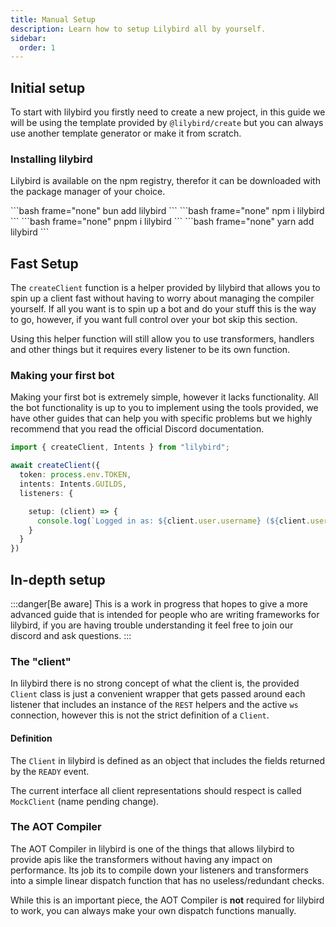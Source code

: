 ```yaml
---
title: Manual Setup
description: Learn how to setup Lilybird all by yourself.
sidebar:
  order: 1
---
```



## Initial setup

To start with lilybird you firstly need to create a new project, in this guide we will be using the template provided by `@lilybird/create` but you can always use another template generator or make it from scratch.

### Installing lilybird

Lilybird is available on the npm registry, therefor it can be downloaded with the package manager of your choice.

<Tabs syncKey="package-managers">
  <TabItem label="bun" icon="bun">
    ```bash frame="none"
    bun add lilybird
    ```
  </TabItem>
  <TabItem label="npm" icon="seti:npm">
    ```bash frame="none"
    npm i lilybird
    ```
  </TabItem>
  <TabItem label="pnpm" icon="pnpm">
    ```bash frame="none"
    pnpm i lilybird
    ```
  </TabItem>
  <TabItem label="yarn" icon="seti:yarn">
    ```bash frame="none"
    yarn add lilybird
    ```
  </TabItem>
</Tabs>

## Fast Setup

The `createClient` function is a helper provided by lilybird that allows you to spin up a client fast without having to worry about managing the compiler yourself.
If all you want is to spin up a bot and do your stuff this is the way to go, however, if you want full control over your bot skip this section.

Using this helper function will still allow you to use transformers, handlers and other things but it requires every listener to be its own function.

### Making your first bot

Making your first bot is extremely simple, however it lacks functionality. All the bot functionality is up to you to implement using the tools provided, we have other guides that can help you with specific problems but we highly recommend that you read the official Discord documentation.

```ts showLineNumbers {"The setup listener is a ready listener that is only ever called once":7-8}
import { createClient, Intents } from "lilybird";

await createClient({
  token: process.env.TOKEN,
  intents: Intents.GUILDS,
  listeners: {

    setup: (client) => {
      console.log(`Logged in as: ${client.user.username} (${client.user.id})`)
    }
  }
})
```

## In-depth setup

:::danger[Be aware]
This is a work in progress that hopes to give a more advanced guide that is intended for people who are writing frameworks for lilybird, if you are having trouble understanding it feel free to join our discord and ask questions.
:::

### The "client"

In lilybird there is no strong concept of what the client is, the provided `Client` class is just a convenient wrapper that gets passed around each listener that includes an instance of the `REST` helpers and the active `ws` connection, however this is not the strict definition of a `Client`.

#### Definition

The `Client` in lilybird is defined as an object that includes the fields returned by the `READY` event.

The current interface all client representations should respect is called `MockClient` (name pending change).

### The AOT Compiler

The AOT Compiler in lilybird is one of the things that allows lilybird to provide apis like the transformers without having any impact on performance. Its job its to compile down your listeners and transformers into a simple linear dispatch function that has no useless/redundant checks.

While this is an important piece, the AOT Compiler is **not** required for lilybird to work, you can always make your own dispatch functions manually.